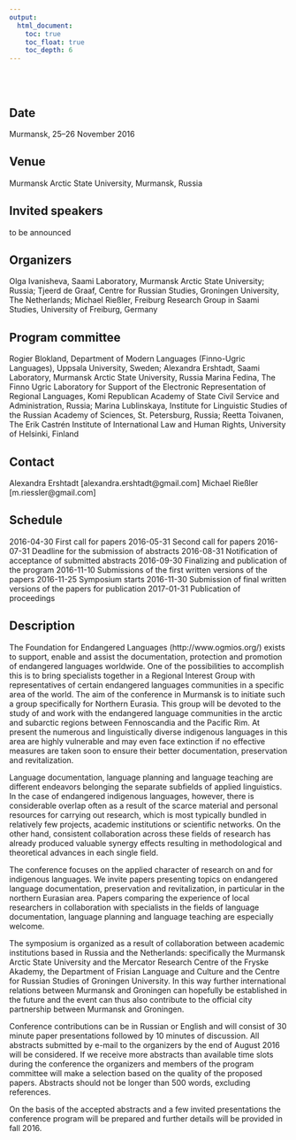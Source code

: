 ```yaml
---
output:
  html_document:
    toc: true
    toc_float: true
    toc_depth: 6
---
```


</br>
</br>

## Date

Murmansk, 25–26 November 2016

## Venue

Murmansk Arctic State University, Murmansk, Russia

## Invited speakers

to be announced

## Organizers

Olga Ivanisheva, Saami Laboratory, Murmansk Arctic State University; Russia;
Tjeerd de Graaf, Centre for Russian Studies, Groningen University, The Netherlands;
Michael Rießler, Freiburg Research Group in Saami Studies, University of Freiburg, Germany

## Program committee

Rogier Blokland, Department of Modern Languages (Finno-Ugric Languages), Uppsala University, Sweden;
Alexandra Ershtadt, Saami Laboratory, Murmansk Arctic State University, Russia
Marina Fedina, The Finno Ugric<!-- Is here a hyphen or not? --> Laboratory for Support of the Electronic Representation of Regional Languages, Komi Republican Academy of State Civil Service and Administration, Russia;
Marina Lublinskaya, Institute for Linguistic Studies of the Russian Academy of Sciences, St. Petersburg, Russia;
Reetta Toivanen, The Erik Castrén Institute of International Law and Human Rights, University of Helsinki, Finland

## Contact

Alexandra Ershtadt [alexandra.ershtadt@gmail.com]
Michael Rießler [m.riessler@gmail.com]

## Schedule

2016-04-30 First call for papers
2016-05-31 Second call for papers
2016-07-31 Deadline for the submission of abstracts
2016-08-31 Notification of acceptance of submitted abstracts
2016-09-30 Finalizing and publication of the program
2016-11-10 Submissions of the first written versions of the papers
2016-11-25 Symposium starts
2016-11-30 Submission of final written versions of the papers for publication
2017-01-31 Publication of proceedings

## Description

The Foundation for Endangered Languages (http://www.ogmios.org/) exists to support, enable and assist the documentation, protection and promotion of endangered languages worldwide. One of the possibilities to accomplish this is to bring specialists together in a Regional Interest Group with representatives of certain endangered languages communities in a specific area of the world. The aim of the conference in Murmansk is to initiate such a group specifically for Northern Eurasia. This group will be devoted to the study of and work with the endangered language communities in the arctic and subarctic regions between Fennoscandia and the Pacific Rim. At present the numerous and linguistically diverse indigenous languages in this area are highly vulnerable and may even face extinction if no effective measures are taken soon to ensure their better documentation, preservation and revitalization. 

Language documentation, language planning and language teaching are different endeavors belonging the separate subfields of applied linguistics. In the case of endangered indigenous languages, however, there is considerable overlap often as a result of the scarce material and personal resources for carrying out research, which is most typically bundled in relatively few projects, academic institutions or scientific networks. On the other hand, consistent collaboration across these fields of research has already produced valuable synergy effects resulting in methodological and theoretical advances in each single field. 

The conference focuses on the applied character of research on and for indigenous languages. We invite papers presenting topics on endangered language documentation, preservation and revitalization, in particular in the northern Eurasian area. Papers comparing the experience of local researchers in collaboration with specialists in the fields of language documentation, language planning and language teaching are especially welcome. 

The symposium is organized as a result of collaboration between academic institutions based in Russia and the Netherlands: specifically the Murmansk Arctic State University and the Mercator Research Centre of the Fryske Akademy, the Department of Frisian Language and Culture and the Centre for Russian Studies of Groningen University. In this way further international relations between Murmansk and Groningen can hopefully be established in the future and the event can thus also contribute to the official city partnership between Murmansk and Groningen.

Conference contributions can be in Russian or English and will consist of 30 minute paper presentations followed by 10 minutes of discussion. All abstracts submitted by e-mail to the organizers by the end of August 2016 will be considered. If we receive more abstracts than available time slots during the conference the organizers and members of the program committee will make a selection based on the quality of the proposed papers. Abstracts should not be longer than 500 words, excluding references. 

On the basis of the accepted abstracts and a few invited presentations the conference program will be prepared and further details will be provided in fall 2016.
